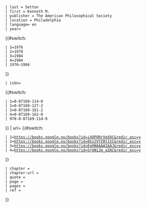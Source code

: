 <noinclude>{{{volume|}}}</noinclude>{{cite book
 | title= 
{{#switch:{{{volume|}}}
 | 1=The Papacy and the Levant (1204–1571), Volume I: The Thirteenth and Fourteenth Centuries
 | 2=The Papacy and the Levant (1204–1571), Volume II: The Fifteenth Century
 | 3=The Papacy and the Levant (1204–1571), Volume III: The Sixteenth Century to the Reign of Julius III
 | 4=The Papacy and the Levant (1204–1571), Volume IV: The Sixteenth Century from Julius III to Pius V
 | The Papacy and the Levant (1204–1571) (4 vols.)
}}
 | last = Setton
 | first = Kenneth M.
 | publisher = The American Philosophical Society
 | location = Philadelphia
 | language= en
 | year= 
{{#switch:{{{volume|}}}
 | 1=1976
 | 2=1978
 | 3=1984
 | 4=1984
 | 1976–1984
}}
 | isbn= 
{{#switch:{{{volume|}}}
 | 1=0-87169-114-0
 | 2=0-87169-127-2
 | 3=0-87169-161-2
 | 4=0-87169-162-0
 | 978-0-87169-114-9
}} 
| url= 
{{#switch:{{{volume|}}}
 | 1=https://books.google.no/books?id=i4OPORrVeXQC&redir_esc=y
 | 2=https://books.google.no/books?id=0Sz2VYI0l1IC&redir_esc=y
 | 3=https://books.google.no/books?id=EgQNAAAAIAAJ&redir_esc=y
 | 4=https://books.google.no/books?id=SrUNi2m_qZAC&redir_esc=y
}}
 | chapter = {{{chapter|}}}
 | chapter-url = {{{chapterurl|}}}
 | quote = {{{quote|}}}
 | page = {{{page|}}}
 | pages = {{{pages|}}}
 | ref = {{{ref|}}}
}}<noinclude>
{{Documentation}}
[[Category:图书引用模板|{{PAGENAME}}]]
</noinclude><!--DO NOT PUT A BLANK LINE AFTER THIS COMMENT-->
